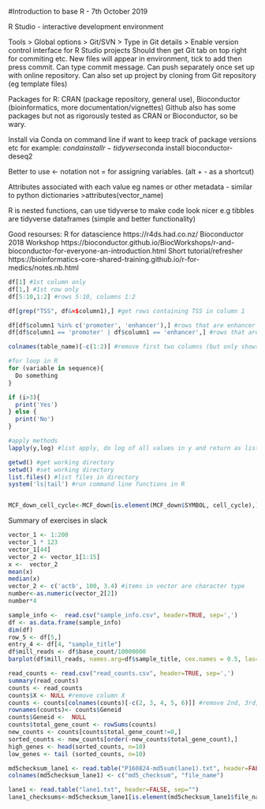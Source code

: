 #Introduction to base R - 7th October 2019

R Studio - interactive development environment

Tools > Global options > Git/SVN > Type in Git details > Enable version control interface for R Studio projects
Should then get Git tab on top right for commiting etc.
New files will appear in environment, tick to add then press commit. Can type commit message. Can push separately once 
set up with online repository.
Can also set up project by cloning from Git repository (eg template files)

Packages for R: CRAN (package repository, general use), Bioconductor (bioinformatics, more documentation/vignettes)
Github also has some packages but not as rigorously tested as CRAN or Bioconductor, so be wary.

Install via Conda on command line if want to keep track of package versions etc for example:
$conda install r-tidyverse
$conda install bioconductor-deseq2

Better to use <- notation not = for assigning variables. (alt + - as a shortcut)

Attributes associated with each value eg names or other metadata - similar to python dictionaries
>attributes(vector_name)

R is nested functions, can use tidyverse to make code look nicer e.g tibbles are tidyverse dataframes (simple and better functionality)

Good resourses:
R for datascience https://r4ds.had.co.nz/ 
Bioconductor 2018 Workshop https://bioconductor.github.io/BiocWorkshops/r-and-bioconductor-for-everyone-an-introduction.html
Short tutorial/refresher https://bioinformatics-core-shared-training.github.io/r-for-medics/notes.nb.html


```r
df[1] #1st column only
df[1,] #1st row only
df[5:10,1:2] #rows 5:10, columns 1:2

df[grep("TSS", df&=$column1),] #get rows containing TSS in column 1

df[df$column1 %in% c('promoter', 'enhancer'),] #rows that are enhancer or promoter values in column 1
df[df$column1 == 'promoter' | df$column1 == 'enhancer',] #rows that are enhancer or promoter values in column 1

colnames(table_name)[-c(1:2)] #remove first two columns (but only shows column names, need to put within table name to get full table)

#for loop in R
for (variable in sequence){
  Do something
}

if (i>3){
  print('Yes')
} else {
  print('No')
}

#apply methods
lapply(y,log) #list apply, do log of all values in y and return as list

getwd() #get working directory
setwd() #set working directory
list.files() #list files in directory
system('ls|tail') #run command line functions in R


MCF_down_cell_cycle<-MCF_down[is.element(MCF_down$SYMBOL, cell_cycle),] #look up values from one table (cell cycle) in another (MCF_down) to get all information from row

```
Summary of exercises in slack

```r

vector_1 <- 1:200
vector_1 * 123
vector_1[44]
vector_2 <- vector_1[1:15]
x <-  vector_2
mean(x)
median(x)
vector_2 <- c('actb', 100, 3.4) #items in vector are character type
number<-as.numeric(vector_2[2])
number*4

```

```r
sample_info <-  read.csv("sample_info.csv", header=TRUE, sep=',')
df <- as.data.frame(sample_info)
dim(df)
row_5 <- df[5,]
entry_4 <- df[4, "sample_title"]
df$mill_reads <- df$base_count/10000000
barplot(df$mill_reads, names.arg=df$sample_title, cex.names = 0.5, las=2) #simple barplot, adjust font size and make x labels vertical

```

```r
read_counts <- read.csv("read_counts.csv", header=TRUE, sep=',')
summary(read_counts)
counts <- read_counts
counts$X <- NULL #remove column X
counts <- counts[colnames(counts)[-c(2, 3, 4, 5, 6)]] #remove 2nd, 3rd, 4th, 5th and 6th columns
rownames(counts)<- counts$Geneid
counts$Geneid <-  NULL
counts$total_gene_count <- rowSums(counts)
new_counts <- counts[counts$total_gene_count!=0,]
sorted_counts <- new_counts[order(-new_counts$total_gene_count),]
high_genes <- head(sorted_counts, n=10)
low_genes <- tail (sorted_counts, n=10)

```

```r
md5checksum_lane1 <- read.table("P160824-md5sum(lane1).txt", header=FALSE, sep="")
colnames(md5checksum_lane1) <- c("md5_checksum", "file_name")

lane1 <- read.table("lane1.txt", header=FALSE, sep="")
lane1_checksums<-md5checksum_lane1[is.element(md5checksum_lane1$file_name, lane1),]
```
